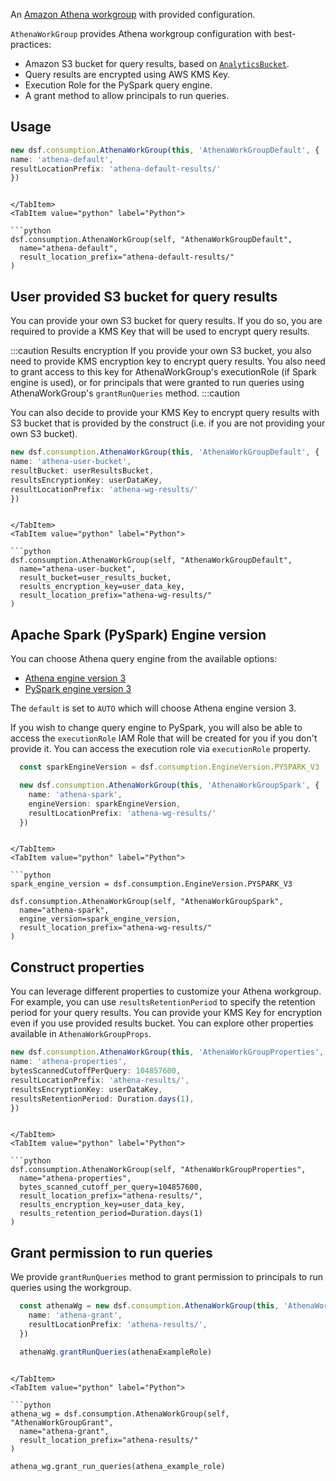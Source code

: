 [//]: # (This file is generated, do not modify directly, update the README.md in framework/src/consumption)

An [Amazon Athena workgroup](https://docs.aws.amazon.com/athena/latest/ug/manage-queries-control-costs-with-workgroups.html) with provided configuration.

`AthenaWorkGroup` provides Athena workgroup configuration with best-practices:
- Amazon S3 bucket for query results, based on [`AnalyticsBucket`](https://awslabs.github.io/data-solutions-framework-on-aws/docs/constructs/library/Storage/analytics-bucket).
- Query results are encrypted using AWS KMS Key.
- Execution Role for the PySpark query engine.
- A grant method to allow principals to run queries.

## Usage

<Tabs>
  <TabItem value="typescript" label="TypeScript" default>

  ```typescript
new dsf.consumption.AthenaWorkGroup(this, 'AthenaWorkGroupDefault', {
  name: 'athena-default',
  resultLocationPrefix: 'athena-default-results/'
})
  ```
  
  ```mdx-code-block
  
  </TabItem>
  <TabItem value="python" label="Python">

  ```python
dsf.consumption.AthenaWorkGroup(self, "AthenaWorkGroupDefault",
    name="athena-default",
    result_location_prefix="athena-default-results/"
)
  ```

  </TabItem>
</Tabs>

## User provided S3 bucket for query results

You can provide your own S3 bucket for query results. If you do so, you are required to provide a KMS Key that will be used to encrypt query results.

:::caution Results encryption
If you provide your own S3 bucket, you also need to provide KMS encryption key to encrypt query results. You also need to 
grant access to this key for AthenaWorkGroup's executionRole (if Spark engine is used), or for principals that were granted to run
queries using AthenaWorkGroup's `grantRunQueries` method.
:::caution

You can also decide to provide your KMS Key to encrypt query results with S3 bucket that is provided by the construct (i.e. if you are not providing your own S3 bucket).

<Tabs>
  <TabItem value="typescript" label="TypeScript" default>

  ```typescript
new dsf.consumption.AthenaWorkGroup(this, 'AthenaWorkGroupDefault', {
  name: 'athena-user-bucket',
  resultBucket: userResultsBucket,
  resultsEncryptionKey: userDataKey,
  resultLocationPrefix: 'athena-wg-results/'
})
  ```
  
  ```mdx-code-block
  
  </TabItem>
  <TabItem value="python" label="Python">

  ```python
dsf.consumption.AthenaWorkGroup(self, "AthenaWorkGroupDefault",
    name="athena-user-bucket",
    result_bucket=user_results_bucket,
    results_encryption_key=user_data_key,
    result_location_prefix="athena-wg-results/"
)
  ```

  </TabItem>
</Tabs>

## Apache Spark (PySpark) Engine version

You can choose Athena query engine from the available options:
- [Athena engine version 3](https://docs.aws.amazon.com/athena/latest/ug/engine-versions-reference-0003.html)
- [PySpark engine version 3](https://docs.aws.amazon.com/athena/latest/ug/notebooks-spark.html)

The `default` is set to `AUTO` which will choose Athena engine version 3. 

If you wish to change query engine to PySpark, you will also be able to access the `executionRole` IAM Role that will be created for you if you don't provide it. 
You can access the execution role via `executionRole` property.

<Tabs>
  <TabItem value="typescript" label="TypeScript" default>

  ```typescript
    const sparkEngineVersion = dsf.consumption.EngineVersion.PYSPARK_V3

    new dsf.consumption.AthenaWorkGroup(this, 'AthenaWorkGroupSpark', {
      name: 'athena-spark',
      engineVersion: sparkEngineVersion,
      resultLocationPrefix: 'athena-wg-results/'
    })
  ```
  
  ```mdx-code-block
  
  </TabItem>
  <TabItem value="python" label="Python">

  ```python
spark_engine_version = dsf.consumption.EngineVersion.PYSPARK_V3

dsf.consumption.AthenaWorkGroup(self, "AthenaWorkGroupSpark",
    name="athena-spark",
    engine_version=spark_engine_version,
    result_location_prefix="athena-wg-results/"
)
  ```

  </TabItem>
</Tabs>

## Construct properties

You can leverage different properties to customize your Athena workgroup. For example, you can use `resultsRetentionPeriod` to specify the retention period for your query results. You can provide your KMS Key for encryption even if you use provided results bucket. You can explore other properties available in `AthenaWorkGroupProps`.

<Tabs>
  <TabItem value="typescript" label="TypeScript" default>

  ```typescript
new dsf.consumption.AthenaWorkGroup(this, 'AthenaWorkGroupProperties', {
  name: 'athena-properties',
  bytesScannedCutoffPerQuery: 104857600,
  resultLocationPrefix: 'athena-results/',
  resultsEncryptionKey: userDataKey,
  resultsRetentionPeriod: Duration.days(1),
})
  ```
  
  ```mdx-code-block
  
  </TabItem>
  <TabItem value="python" label="Python">

  ```python
dsf.consumption.AthenaWorkGroup(self, "AthenaWorkGroupProperties",
    name="athena-properties",
    bytes_scanned_cutoff_per_query=104857600,
    result_location_prefix="athena-results/",
    results_encryption_key=user_data_key,
    results_retention_period=Duration.days(1)
)
  ```

  </TabItem>
</Tabs>

## Grant permission to run queries

We provide `grantRunQueries` method to grant permission to principals to run queries using the workgroup.

<Tabs>
  <TabItem value="typescript" label="TypeScript" default>

  ```typescript
    const athenaWg = new dsf.consumption.AthenaWorkGroup(this, 'AthenaWorkGroupGrant', {
      name: 'athena-grant',
      resultLocationPrefix: 'athena-results/',
    })

    athenaWg.grantRunQueries(athenaExampleRole)
  ```
  
  ```mdx-code-block
  
  </TabItem>
  <TabItem value="python" label="Python">

  ```python
athena_wg = dsf.consumption.AthenaWorkGroup(self, "AthenaWorkGroupGrant",
    name="athena-grant",
    result_location_prefix="athena-results/"
)

athena_wg.grant_run_queries(athena_example_role)
  ```

  </TabItem>
</Tabs>

